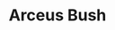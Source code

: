 ---
title: "Arceus Bush"
meta_title: "Arceus Bush craft"
description: "Craft de Arceus Bush"
rank: "s"
draft: false
name: "Arceus Bush"
recipe_img: "https://wiki.pokexgames.com/images/a/ac/Arceus_Bush.png"
level: 100
craft_time: 1209600
result: 1
value_npc: 1
ingredients:
  - name: "Major Seed Bag"
    quantity: 30
    item_img: "https://wiki.pokexgames.com/images/d/d4/Major_Seed_Bag.png"
    value_npc: 1
  - name: "Linearly Guided Hypnosis"
    quantity: 145
    item_img: "https://wiki.pokexgames.com/images/2/2d/Linearly_Guided_Hypnose.png"
    value_npc: 1
  - name: "Springs"
    quantity: 600
    item_img: "https://wiki.pokexgames.com/images/c/cf/Springs.png"
    value_npc: 1
  - name: "Condensed Strong Grass"
    quantity: 12
    item_img: "https://wiki.pokexgames.com/images/3/33/Condensed_Strong_Grass.png"
    value_npc: 1
---